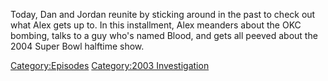 {{DEFAULTSORT:
    #_EPISODE_0794:January 30-February 2, 2004
}}{{Episode
    | title             = January 30-February 2, 2004
    | caption           = Listen to this episode on [https://knowledgefight.libsyn.com/794-january-30-february-2-2004 Libsyn] [https://open.spotify.com/episode/18Zn3yeEOv8WHr1xsaSmUJ Spotify], Read the [[Transcript/794: January 30-February 2, 2004|Unofficial Transcript]]
    | episodeNumber     = 794
    | length            = 01:44:58
    | airDate           = April 10, 2023
    | coverageStartDate = January 30, 2004
    | coverageEndDate   = February 2, 2004
    | episodeType       = [[:Category:2003 Investigation|2003 Investigation]]
    | appearance        = [[Jack Blood]], [[Larry King]], [[Janet Jackson]], [[Marty Stacy]], [[Ann Coulter]], [[Bruce Springsteen]], [[Timothy McVeigh]], [[Bill Clinton]], [[David Kelly]]
    | previousEpisode   = [[793: January 27-29, 2004]]
    | nextEpisode       = [[795: April 4-5, 2023]]
}}

{{Stub}}

Today, Dan and Jordan reunite by sticking around in the past to check out what Alex gets up to.  In this installment, Alex meanders about the OKC bombing, talks to a guy who's named Blood, and gets all peeved about the 2004 Super Bowl halftime show.

[[Category:Episodes]]
[[Category:2003 Investigation]]
